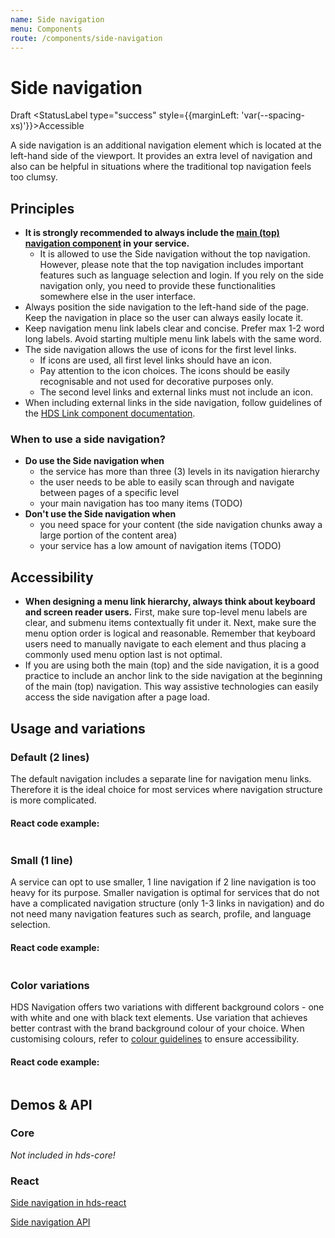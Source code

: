 ```yaml
---
name: Side navigation
menu: Components
route: /components/side-navigation
---
```




# Side navigation

<StatusLabel type="alert">Draft</StatusLabel>
<StatusLabel type="success" style={{marginLeft: 'var(--spacing-xs)'}}>Accessible</StatusLabel>

<LargeParagraph>
  A side navigation is an additional navigation element which is located at the left-hand side of the viewport. It provides an extra level of navigation and also can be helpful in situations where the traditional top navigation feels too clumsy.
</LargeParagraph>

## Principles

- **It is strongly recommended to always include the [main (top) navigation component](/components/navigation) in your service.**
  - It is allowed to use the Side navigation without the top navigation. However, please note that the top navigation includes important features such as language selection and login. If you rely on the side navigation only, you need to provide these functionalities somewhere else in the user interface.
- Always position the side navigation to the left-hand side of the page. Keep the navigation in place so the user can always easily locate it.
- Keep navigation menu link labels clear and concise. Prefer max 1-2 word long labels. Avoid starting multiple menu link labels with the same word.
- The side navigation allows the use of icons for the first level links.
  - If icons are used, all first level links should have an icon.
  - Pay attention to the icon choices. The icons should be easily recognisable and not used for decorative purposes only.
  - The second level links and external links must not include an icon.
- When including external links in the side navigation, follow guidelines of the [HDS Link component documentation]().

### When to use a side navigation?

- **Do use the Side navigation when**
  - the service has more than three (3) levels in its navigation hierarchy
  - the user needs to be able to easily scan through and navigate between pages of a specific level
  - your main navigation has too many items (TODO)
- **Don't use the Side navigation when**
  - you need space for your content (the side navigation chunks away a large portion of the content area)
  - your service has a low amount of navigation items (TODO)

## Accessibility
- **When designing a menu link hierarchy, always think about keyboard and screen reader users.** First, make sure top-level menu labels are clear, and submenu items contextually fit under it. Next, make sure the menu option order is logical and reasonable. Remember that keyboard users need to manually navigate to each element and thus placing a commonly used menu option last is not optimal.
- If you are using both the main (top) and the side navigation, it is a good practice to include an anchor link to the side navigation at the beginning of the main (top) navigation. This way assistive technologies can easily access the side navigation after a page load.

## Usage and variations

### Default (2 lines)

The default navigation includes a separate line for navigation menu links. Therefore it is the ideal choice for most services where navigation structure is more complicated.

<Playground>

</Playground>

#### React code example:
```tsx

```

### Small (1 line)

A service can opt to use smaller, 1 line navigation if 2 line navigation is too heavy for its purpose. Smaller navigation is optimal for services that do not have a complicated navigation structure (only 1-3 links in navigation) and do not need many navigation features such as search, profile, and language selection.

<Playground>

</Playground>

#### React code example:
```tsx

```

### Color variations

HDS Navigation offers two variations with different background colors - one with white and one with black text elements. Use variation that achieves better contrast with the brand background colour of your choice. When customising colours, refer to [colour guidelines](/design-tokens/colour "Colour") to ensure accessibility.

<Playground>

</Playground>

#### React code example:
```tsx

```

## Demos & API

### Core

_Not included in hds-core!_

### React

[Side navigation in hds-react](/storybook/react/?path=/story/components-side-navigation--example)

[Side navigation API](/storybook/react/?path=/docs/components-side-navigation--example)
